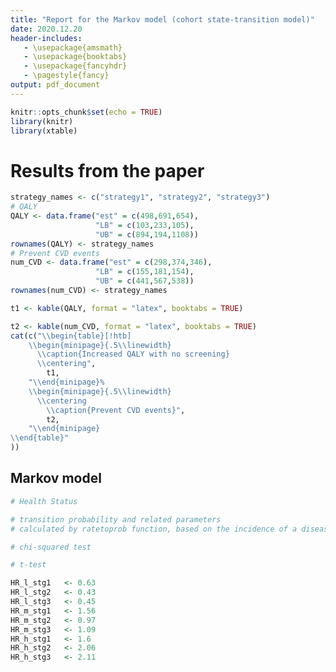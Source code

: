 ```yaml
---
title: "Report for the Markov model (cohort state-transition model)"
date: 2020.12.20
header-includes:
   - \usepackage{amsmath}
   - \usepackage{booktabs}
   - \usepackage{fancyhdr}
   - \pagestyle{fancy}
output: pdf_document
---
```

```r
knitr::opts_chunk$set(echo = TRUE)
library(knitr)
library(xtable)

```


# Results from the paper
```r
strategy_names <- c("strategy1", "strategy2", "strategy3")
# QALY
QALY <- data.frame("est" = c(498,691,654),
                   "LB" = c(103,233,105),
                   "UB" = c(894,194,1108))
rownames(QALY) <- strategy_names
# Prevent CVD events
num_CVD <- data.frame("est" = c(298,374,346),
                   "LB" = c(155,181,154),
                   "UB" = c(441,567,538))
rownames(num_CVD) <- strategy_names
```

```r
t1 <- kable(QALY, format = "latex", booktabs = TRUE)

t2 <- kable(num_CVD, format = "latex", booktabs = TRUE)
cat(c("\\begin{table}[!htb]
    \\begin{minipage}{.5\\linewidth}
      \\caption{Increased QALY with no screening}
      \\centering",
        t1,
    "\\end{minipage}%
    \\begin{minipage}{.5\\linewidth}
      \\centering
        \\caption{Prevent CVD events}",
        t2,
    "\\end{minipage} 
\\end{table}"
))  
```

## Markov model

```r
# Health Status
```

```r
# transition probability and related parameters
# calculated by ratetoprob function, based on the incidence of a disease and incidence of a death from the Global Burden of Disease Collaborative Network


```


```r
# chi-squared test

# t-test

```

```r
HR_l_stg1	<- 0.63
HR_l_stg2	<- 0.43
HR_l_stg3	<- 0.45
HR_m_stg1	<- 1.56
HR_m_stg2	<- 0.97
HR_m_stg3	<- 1.09
HR_h_stg1	<- 1.6
HR_h_stg2	<- 2.06
HR_h_stg3	<- 2.11
```

